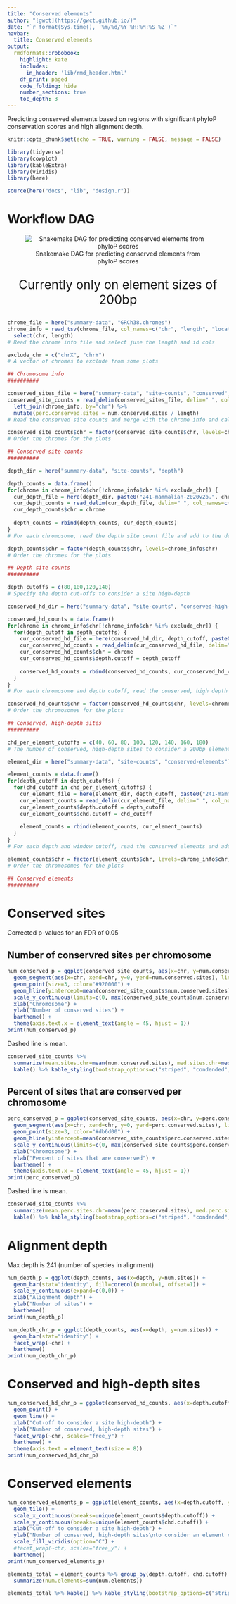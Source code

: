 ```yaml
---
title: "Conserved elements"
author: "[gwct](https://gwct.github.io/)"
date: "`r format(Sys.time(), '%m/%d/%Y %H:%M:%S %Z')`"
navbar:
  title: Conserved elements
output:
  rmdformats::robobook:
    highlight: kate
    includes:
      in_header: 'lib/rmd_header.html'
    df_print: paged
    code_folding: hide
    number_sections: true
    toc_depth: 3
---
```


Predicting conserved elements based on regions with significant phyloP conservation scores and high alignment depth.

```r

knitr::opts_chunk$set(echo = TRUE, warning = FALSE, message = FALSE)

library(tidyverse)
library(cowplot)
library(kableExtra)
library(viridis)
library(here)

source(here("docs", "lib", "design.r"))

```

# Workflow DAG

<center>
![Snakemake DAG for predicting conserved elements from phyloP scores](../scripts/dags/02-conservation-windows-dag.png)
<p style="font-size:2em;">Currently only on element sizes of 200bp</p>
</center>


```r

chrome_file = here("summary-data", "GRCh38.chromes")
chrome_info = read_tsv(chrome_file, col_names=c("chr", "length", "location", "line.length", "line.length.nl")) %>%
  select(chr, length)
# Read the chrome info file and select juse the length and id cols

exclude_chr = c("chrX", "chrY")
# A vector of chromes to exclude from some plots

## Chromosome info
##########

conserved_sites_file = here("summary-data", "site-counts", "conserved", "241-mammalian-2020v2b.conserved-site-counts.0.05.tsv")
conserved_site_counts = read_delim(conserved_sites_file, delim=" ", col_names=c("chr", "num.conserved.sites")) %>%
  left_join(chrome_info, by="chr") %>%
  mutate(perc.conserved.sites = num.conserved.sites / length)
# Read the conserved site counts and merge with the chrome info and calculate percent per chrome

conserved_site_counts$chr = factor(conserved_site_counts$chr, levels=chrome_info$chr)
# Order the chromes for the plots

## Conserved site counts
##########

depth_dir = here("summary-data", "site-counts", "depth")

depth_counts = data.frame()
for(chrome in chrome_info$chr[!chrome_info$chr %in% exclude_chr]) {
  cur_depth_file = here(depth_dir, paste0("241-mammalian-2020v2b.", chrome, ".maf-depth-site-counts.tsv"))
  cur_depth_counts = read_delim(cur_depth_file, delim=" ", col_names=c("depth", "num.sites"))
  cur_depth_counts$chr = chrome
  
  depth_counts = rbind(depth_counts, cur_depth_counts)
}
# For each chromosome, read the depth site count file and add to the depth_counts df

depth_counts$chr = factor(depth_counts$chr, levels=chrome_info$chr) 
# Order the chromes for the plots

## Depth site counts
##########

depth_cutoffs = c(80,100,120,140)
# Specify the depth cut-offs to consider a site high-depth

conserved_hd_dir = here("summary-data", "site-counts", "conserved-high-depth")

conserved_hd_counts = data.frame()
for(chrome in chrome_info$chr[!chrome_info$chr %in% exclude_chr]) {
  for(depth_cutoff in depth_cutoffs) {
    cur_conserved_hd_file = here(conserved_hd_dir, depth_cutoff, paste0("241-mammalian-2020v2b.", chrome, ".conserved-high-depth-site-counts.0.05.", depth_cutoff, ".tsv"))
    cur_conserved_hd_counts = read_delim(cur_conserved_hd_file, delim=" ", col_names=c("sig.code", "num.sites"))
    cur_conserved_hd_counts$chr = chrome
    cur_conserved_hd_counts$depth.cutoff = depth_cutoff
    
    conserved_hd_counts = rbind(conserved_hd_counts, cur_conserved_hd_counts)
  }
}
# For each chromosome and depth cutoff, read the conserved, high depth site counts and add to the df

conserved_hd_counts$chr = factor(conserved_hd_counts$chr, levels=chrome_info$chr) 
# Order the chromosomes for the plots

## Conserved, high-depth sites
##########

chd_per_element_cutoffs = c(40, 60, 80, 100, 120, 140, 160, 180)
# The number of conserved, high-depth sites to consider a 200bp element conserved

element_dir = here("summary-data", "site-counts", "conserved-elements")

element_counts = data.frame()
for(depth_cutoff in depth_cutoffs) {
  for(chd_cutoff in chd_per_element_cutoffs) {
    cur_element_file = here(element_dir, depth_cutoff, paste0("241-mammalian-2020v2b.conserved-element-counts.0.05.", depth_cutoff, ".", chd_cutoff, ".tsv"))
    cur_element_counts = read_delim(cur_element_file, delim=" ", col_names=c("chr", "num.elements"))
    cur_element_counts$depth.cutoff = depth_cutoff
    cur_element_counts$chd.cutoff = chd_cutoff
    
    element_counts = rbind(element_counts, cur_element_counts)
  }
}
# For each depth and window cutoff, read the conserved elements and add to the df

element_counts$chr = factor(element_counts$chr, levels=chrome_info$chr)
# Order the chromosomes for the plots

## Conserved elements
##########

```

# Conserved sites

Corrected p-values for an FDR of 0.05

## Number of conservred sites per chromosome

```r

num_conserved_p = ggplot(conserved_site_counts, aes(x=chr, y=num.conserved.sites)) +
  geom_segment(aes(x=chr, xend=chr, y=0, yend=num.conserved.sites), linetype="dotted", color="#666666") +
  geom_point(size=3, color="#920000") +
  geom_hline(yintercept=mean(conserved_site_counts$num.conserved.sites), linetype="dashed") +
  scale_y_continuous(limits=c(0, max(conserved_site_counts$num.conserved.sites)+150000), expand=c(0,0)) +
  xlab("Chromosome") +
  ylab("Number of conserved sites") +
  bartheme() +
  theme(axis.text.x = element_text(angle = 45, hjust = 1))
print(num_conserved_p)

```

Dashed line is mean.

```r

conserved_site_counts %>%
  summarize(mean.sites.chr=mean(num.conserved.sites), med.sites.chr=median(num.conserved.sites)) %>%
  kable() %>% kable_styling(bootstrap_options=c("striped", "condended", "responsive"), full_width=F)

```

## Percent of sites that are conserved per chromosome

```r

perc_conserved_p = ggplot(conserved_site_counts, aes(x=chr, y=perc.conserved.sites)) +
  geom_segment(aes(x=chr, xend=chr, y=0, yend=perc.conserved.sites), linetype="dotted", color="#666666") +
  geom_point(size=3, color="#db6d00") +
  geom_hline(yintercept=mean(conserved_site_counts$perc.conserved.sites), linetype="dashed") +
  scale_y_continuous(limits=c(0, max(conserved_site_counts$perc.conserved.sites)+0.005), expand=c(0,0)) +
  xlab("Chromosome") +
  ylab("Percent of sites that are conserved") +
  bartheme() +
  theme(axis.text.x = element_text(angle = 45, hjust = 1))
print(perc_conserved_p)

```

Dashed line is mean.

```r

conserved_site_counts %>%
  summarize(mean.perc.sites.chr=mean(perc.conserved.sites), med.perc.sites.chr=median(perc.conserved.sites)) %>%
  kable() %>% kable_styling(bootstrap_options=c("striped", "condended", "responsive"), full_width=F)

```
# Alignment depth

Max depth is 241 (number of species in alignment)

```r

num_depth_p = ggplot(depth_counts, aes(x=depth, y=num.sites)) +
  geom_bar(stat="identity", fill=corecol(numcol=1, offset=1)) + 
  scale_y_continuous(expand=c(0,0)) +
  xlab("Alignment depth") +
  ylab("Number of sites") +
  bartheme()
print(num_depth_p)

```

```r

num_depth_chr_p = ggplot(depth_counts, aes(x=depth, y=num.sites)) +
  geom_bar(stat="identity") + 
  facet_wrap(~chr) +
  bartheme()
print(num_depth_chr_p)

```

# Conserved and high-depth sites

```r

num_conserved_hd_chr_p = ggplot(conserved_hd_counts, aes(x=depth.cutoff, y=num.sites)) +
  geom_point() + 
  geom_line() +
  xlab("Cut-off to consider a site high-depth") +
  ylab("Number of conserved, high-depth sites") +
  facet_wrap(~chr, scales="free_y") +
  bartheme() +
  theme(axis.text = element_text(size = 8))
print(num_conserved_hd_chr_p)

```

# Conserved elements

```r

num_conserved_elements_p = ggplot(element_counts, aes(x=depth.cutoff, y=chd.cutoff, fill=num.elements)) +
  geom_tile() + 
  scale_x_continuous(breaks=unique(element_counts$depth.cutoff)) +
  scale_y_continuous(breaks=unique(element_counts$chd.cutoff)) +
  xlab("Cut-off to consider a site high-depth") +
  ylab("Number of conserved, high-depth sites\nto consider an element conserved") +
  scale_fill_viridis(option="C") +
  #facet_wrap(~chr, scales="free_y") +
  bartheme()
print(num_conserved_elements_p)

```

```r

elements_total = element_counts %>% group_by(depth.cutoff, chd.cutoff) %>%
  summarize(num.elements=sum(num.elements))

elements_total %>% kable() %>% kable_styling(bootstrap_options=c("striped", "condended", "responsive"), full_width=F)

```